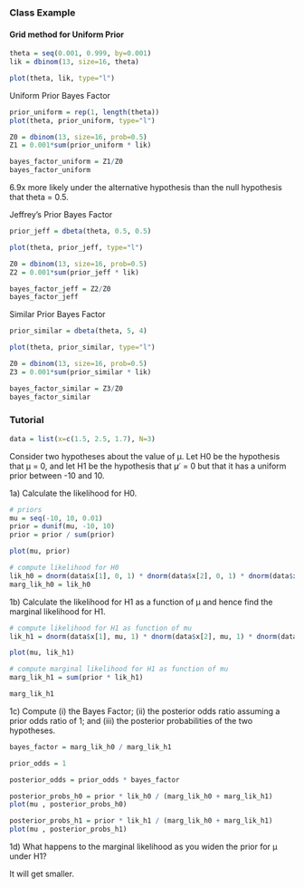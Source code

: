 ### Class Example

#### Grid method for Uniform Prior

```r
theta = seq(0.001, 0.999, by=0.001)
lik = dbinom(13, size=16, theta)

plot(theta, lik, type="l")
```

Uniform Prior Bayes Factor

```r
prior_uniform = rep(1, length(theta))
plot(theta, prior_uniform, type="l")
```

```r
Z0 = dbinom(13, size=16, prob=0.5)
Z1 = 0.001*sum(prior_uniform * lik)

bayes_factor_uniform = Z1/Z0
bayes_factor_uniform
```

6.9x more likely under the alternative hypothesis than the null hypothesis that theta = 0.5.

Jeffrey's Prior Bayes Factor

```r
prior_jeff = dbeta(theta, 0.5, 0.5)

plot(theta, prior_jeff, type="l")
```

```r
Z0 = dbinom(13, size=16, prob=0.5)
Z2 = 0.001*sum(prior_jeff * lik)

bayes_factor_jeff = Z2/Z0
bayes_factor_jeff
```

Similar Prior Bayes Factor

```r
prior_similar = dbeta(theta, 5, 4)

plot(theta, prior_similar, type="l")
```

```r
Z0 = dbinom(13, size=16, prob=0.5)
Z3 = 0.001*sum(prior_similar * lik)

bayes_factor_similar = Z3/Z0
bayes_factor_similar
```



### Tutorial

```r
data = list(x=c(1.5, 2.5, 1.7), N=3)
```


Consider two hypotheses about the value of μ. Let H0 be the hypothesis that μ = 0, and let H1
be the hypothesis that μ ̸ = 0 but that it has a uniform prior between -10 and 10.

1a) Calculate the likelihood for H0.

```r
# priors
mu = seq(-10, 10, 0.01)
prior = dunif(mu, -10, 10)
prior = prior / sum(prior)

plot(mu, prior)

# compute likelihood for H0
lik_h0 = dnorm(data$x[1], 0, 1) * dnorm(data$x[2], 0, 1) * dnorm(data$x[3], 0, 1) 
marg_lik_h0 = lik_h0
```

1b) Calculate the likelihood for H1 as a function of μ and hence find the marginal likelihood for H1.

```r
# compute likelihood for H1 as function of mu
lik_h1 = dnorm(data$x[1], mu, 1) * dnorm(data$x[2], mu, 1) * dnorm(data$x[3], mu, 1)

plot(mu, lik_h1)

# compute marginal likelihood for H1 as function of mu
marg_lik_h1 = sum(prior * lik_h1)

marg_lik_h1
```

1c) Compute (i) the Bayes Factor; (ii) the posterior odds ratio assuming a prior odds ratio of 1; and (iii) the posterior probabilities of the two hypotheses.

```r
bayes_factor = marg_lik_h0 / marg_lik_h1

prior_odds = 1

posterior_odds = prior_odds * bayes_factor

posterior_probs_h0 = prior * lik_h0 / (marg_lik_h0 + marg_lik_h1)
plot(mu , posterior_probs_h0)
```
```r
posterior_probs_h1 = prior * lik_h1 / (marg_lik_h0 + marg_lik_h1)
plot(mu , posterior_probs_h1)
```

1d) What happens to the marginal likelihood as you widen the prior for μ under H1?

It will get smaller.

